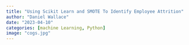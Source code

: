 ```yaml
---
title: "Using Scikit Learn and SMOTE To Identify Employee Attrition"
author: "Daniel Wallace"
date: "2023-04-10"
categories: [machine Learning, Python]
image: "cogs.jpg"
---
```


